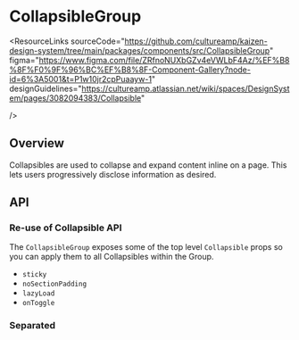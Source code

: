 
<Meta of={CollapsibleGroupStories} />

# CollapsibleGroup

<ResourceLinks
  sourceCode="https://github.com/cultureamp/kaizen-design-system/tree/main/packages/components/src/CollapsibleGroup"
  figma="https://www.figma.com/file/ZRfnoNUXbGZv4eVWLbF4Az/%EF%B8%8F%F0%9F%96%BC%EF%B8%8F-Component-Gallery?node-id=6%3A5001&t=P1w10jr2cpPuaayw-1"
  designGuidelines="https://cultureamp.atlassian.net/wiki/spaces/DesignSystem/pages/3082094383/Collapsible"

/>

<KAIOInstallation exportNames="CollapsibleGroup" version="1" family="containers"/>

## Overview

Collapsibles are used to collapse and expand content inline on a page. This lets users progressively disclose information as desired.

<Canvas of={CollapsibleGroupStories.Playground} />
<Controls of={CollapsibleGroupStories.Playground} />

## API

### Re-use of Collapsible API

The `CollapsibleGroup` exposes some of the top level `Collapsible` props so you can apply them to all Collapsibles within the Group.

  - `sticky`
  - `noSectionPadding`
  - `lazyLoad`
  - `onToggle`

### Separated
<Canvas of={CollapsibleGroupStories.Separated} />
